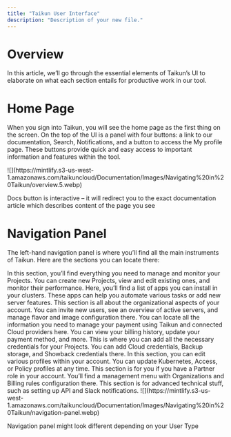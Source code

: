 ```yaml
---
title: "Taikun User Interface"
description: "Description of your new file."
---
```


# Overview

In this article, we’ll go through the essential elements of Taikun’s UI to elaborate on what each section entails for productive work in our tool. 

# Home Page

When you sign into Taikun, you will see the home page as the first thing on the screen. On the top of the UI is a panel with four buttons: a link to our documentation, Search, Notifications, and a button to access the My profile page. These buttons provide quick and easy access to important information and features within the tool.

<Frame caption="Dashboard">
  ![](https://mintlify.s3-us-west-1.amazonaws.com/taikuncloud/Documentation/Images/Navigating%20in%20Taikun/overview.5.webp)
</Frame>

<Tip>Docs button is interactive – it will redirect you to the exact documentation article which describes content of the page you see</Tip>

# Navigation Panel

The left-hand navigation panel is where you’ll find all the main instruments of Taikun. Here are the sections you can locate there:

<Card title="Overview" title="Getting Started with Taikun CloudWorks" icon="rocket" href="/docs/getting-started">
  In this section, you’ll find everything you need to manage and monitor your Projects. You can create new Projects, view and edit existing ones, and monitor their performance.
</Card>

<Card title="Applications" icon="compass" href="/docs/navigating-taikun">
  Here, you’ll find a list of apps you can install in your clusters. These apps can help you automate various tasks or add new server features.
</Card>

<Card title="Manager" icon="folder" href="/docs/managing-projects">
  This section is all about the organizational aspects of your account. You can invite new users, see an overview of active servers, and manage flavor and image configuration there.
</Card>

<Card title="Billing" icon="eye" href="/docs/monitoring-projects">
  You can locate all the information you need to manage your payment using Taikun and connected Cloud providers here. You can view your billing history, update your payment method, and more.
</Card>

<Card title="Credentials" icon="user" href="/docs/profile-management">
  This is where you can add all the necessary credentials for your Projects. You can add Cloud credentials, Backup storage, and Showback credentials there. 
</Card>

<Card title="Profiles" icon="lock" href="/docs/account-management">
  In this section, you can edit various profiles within your account. You can update Kubernetes, Access, or Policy profiles at any time. 
</Card>

<Card title="Partner" icon="wrench" href="/docs/advanced-configuration">
  This section is for you if you have a Partner role in your account. You’ll find a management menu with Organizations and Billing rules configuration there.
</Card>

<Card title="COnfigurations" icon="book" href="/docs/lingo">
  This section is for advanced technical stuff, such as setting up API and Slack notifications.
</Card>

<Frame caption="navigation panel">
  ![](https://mintlify.s3-us-west-1.amazonaws.com/taikuncloud/Documentation/Images/Navigating%20in%20Taikun/navigation-panel.webp)
</Frame>

<Note>Navigation panel might look different depending on your User Type</Note>
